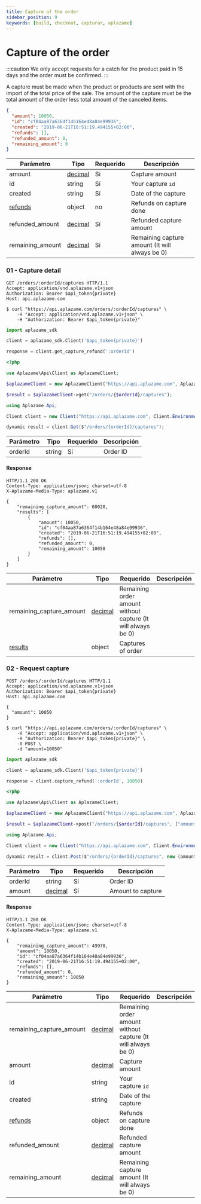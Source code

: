 ```yaml
---
title: Capture of the order
sidebar_position: 9
keywords: [build, checkout, capturar, aplazame]
---
```


# Capture of the order

:::caution
We only accept requests for a catch for the product paid in 15 days and the order must be confirmed.
:::

A capture must be made when the product or products are sent with the import of the total price of the sale. The amount of the capture must be the total amount of the order less total amount of the canceled items.

```json
{
  "amount": 10050,
  "id": "cf04aa87a6364f14b164e48a84e99936",
  "created": "2019-06-21T16:51:19.494155+02:00",
  "refunds": [],
  "refunded_amount": 0,
  "remaining_amount": 0
}
```


|<t id="table.parameter">Parámetro</t> | <t id="table.type">Tipo</t> | <t id="table.required">Requerido</t> | <t id="table.description">Descripción</t>|
|---------|---------|---------|---------|
amount | [decimal](../api-reference/#decimals)  | <t id="table.yes">Sí</t> | Capture amount
id | string | <t id="table.yes">Sí</t> | Your capture `id`
created | string | <t id="table.yes">Sí</t> | Date of the capture
[refunds](./#pago-en-15-dias) | object | no | Refunds on capture done
refunded_amount | [decimal](../api-reference/#decimals)  | <t id="table.yes">Sí</t> | Refunded capture amount
remaining_amount | [decimal](../api-reference/#decimals)  | <t id="table.yes">Sí</t> | Remaining capture amount (It will always be 0)



### 01 - Capture detail

<Tabs>
  <TabItem value="http" label="http">

```http
GET /orders/:orderId/captures HTTP/1.1
Accept: application/vnd.aplazame.v1+json
Authorization: Bearer $api_token{private}
Host: api.aplazame.com
```
  </TabItem>
  <TabItem value="shell" label="shell">

```shell
$ curl "https://api.aplazame.com/orders/:orderId/captures" \
    -H "Accept: application/vnd.aplazame.v1+json" \
    -H "Authorization: Bearer $api_token{private}"
```
  </TabItem>
  <TabItem value="python" label="python">

```python
import aplazame_sdk

client = aplazame_sdk.Client('$api_token{private}')

response = client.get_capture_refund(':orderId')
```
  </TabItem>
  <TabItem value="php" label="php">

```php
<?php

use Aplazame\Api\Client as AplazameClient;

$aplazameClient = new AplazameClient("https://api.aplazame.com", AplazameClient::ENVIRONMENT_PRODUCTION, "$api_token{private}");

$result = $aplazameClient->get("/orders/{$orderId}/captures");
```
  </TabItem>
  <TabItem value="c" label="C#">

```csharp
using Aplazame.Api;

Client client = new Client("https://api.aplazame.com", Client.EnvironmentProduction, "$api_token{private}");

dynamic result = client.Get($"/orders/{orderId}/captures");
```
  </TabItem>
</Tabs>


|<t id="table.parameter">Parámetro</t> | <t id="table.type">Tipo</t> | <t id="table.required">Requerido</t> | <t id="table.description">Descripción</t>|
|---------|---------|---------|---------|
orderId | string | <t id="table.yes">Sí</t> | Order ID

#### Response

```http
HTTP/1.1 200 OK
Content-Type: application/json; charset=utf-8
X-Aplazame-Media-Type: aplazame.v1

{
    "remaining_capture_amount": 60020,
    "results": [
        {
            "amount": 10050,
            "id": "cf04aa87a6364f14b164e48a84e99936",
            "created": "2019-06-21T16:51:19.494155+02:00",
            "refunds": [],
            "refunded_amount": 0,
            "remaining_amount": 10050
        }
    ]
}
```

|<t id="table.parameter">Parámetro</t> | <t id="table.type">Tipo</t> | <t id="table.required">Requerido</t> | <t id="table.description">Descripción</t>|
|---------|---------|---------|---------|
remaining_capture_amount | [decimal](../api-reference/#decimals)  | Remaining order amount without capture (It will always be 0)
[results](./#captura) | object | Captures of order

### 02 - Request capture

<Tabs>
  <TabItem value="http" label="http">

```http
POST /orders/:orderId/captures HTTP/1.1
Accept: application/vnd.aplazame.v1+json
Authorization: Bearer $api_token{private}
Host: api.aplazame.com

{
  "amount": 10050
}
```
  </TabItem>
  <TabItem value="shell" label="shell">

```shell
$ curl "https://api.aplazame.com/orders/:orderId/captures" \
    -H "Accept: application/vnd.aplazame.v1+json" \
    -H "Authorization: Bearer $api_token{private}" \
    -X POST \
    -d "amount=10050"
```
  </TabItem>
  <TabItem value="python" label="python">

```python
import aplazame_sdk

client = aplazame_sdk.Client('$api_token{private}')

response = client.capture_refund(':orderId', 10050)
```
  </TabItem>
  <TabItem value="php" label="php">

```php
<?php

use Aplazame\Api\Client as AplazameClient;

$aplazameClient = new AplazameClient("https://api.aplazame.com", AplazameClient::ENVIRONMENT_PRODUCTION, "$api_token{private}");

$result = $aplazameClient->post("/orders/{$orderId}/captures", ["amount" => Aplazame\Serializer\Decimal::fromFloat(100.50)->value]);

```
  </TabItem>
  <TabItem value="c" label="C#">

```csharp
using Aplazame.Api;

Client client = new Client("https://api.aplazame.com", Client.EnvironmentProduction, "$api_token{private}");

dynamic result = client.Post($"/orders/{orderId}/captures", new {amount = Aplazame.Serializer.DecimalType.FromDouble(100.50)});
```
  </TabItem>
</Tabs>


|<t id="table.parameter">Parámetro</t> | <t id="table.type">Tipo</t> | <t id="table.required">Requerido</t> | <t id="table.description">Descripción</t>|
|---------|---------|---------|---------|
|orderId | string | <t id="table.yes">Sí</t> | Order ID
|amount | [decimal](../api-reference/#decimals)  | <t id="table.yes">Sí</t> | Amount to capture

#### Response

```http
HTTP/1.1 200 OK
Content-Type: application/json; charset=utf-8
X-Aplazame-Media-Type: aplazame.v1

{
    "remaining_capture_amount": 49970,
    "amount": 10050,
    "id": "cf04aa87a6364f14b164e48a84e99936",
    "created": "2019-06-21T16:51:19.494155+02:00",
    "refunds": [],
    "refunded_amount": 0,
    "remaining_amount": 10050
}
```

|<t id="table.parameter">Parámetro</t> | <t id="table.type">Tipo</t> | <t id="table.required">Requerido</t> | <t id="table.description">Descripción</t>|
|---------|---------|---------|---------|
remaining_capture_amount | [decimal](../api-reference/#decimals)  | Remaining order amount without capture (It will always be 0)
amount | [decimal](../api-reference/#decimals)  | Capture amount
id | string | Your capture `id`
created | string | Date of the capture
[refunds](./#pago-en-15-dias) | object | Refunds on capture done
refunded_amount | [decimal](../api-reference/#decimals) | Refunded capture amount
remaining_amount | [decimal](../api-reference/#decimals) | Remaining capture amount (It will always be 0)
